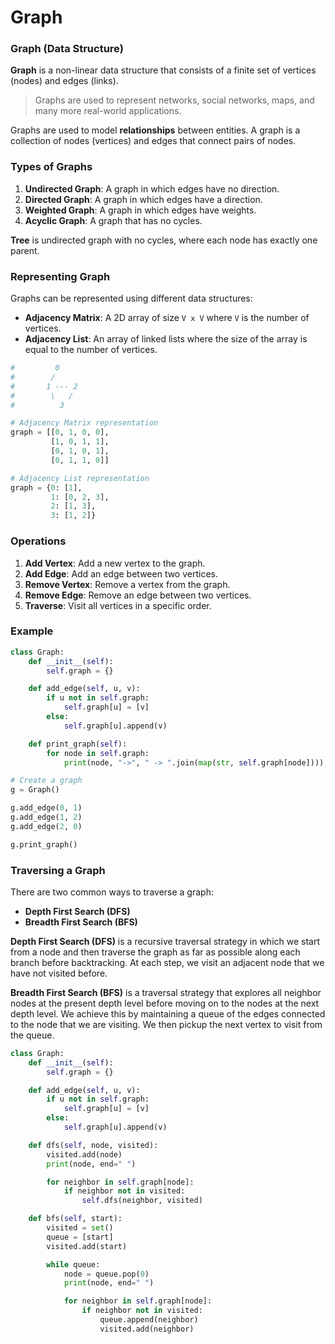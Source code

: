 # Graph 

### Graph (Data Structure)

**Graph** is a non-linear data structure that consists of a finite set of vertices (nodes) and edges (links).

> Graphs are used to represent networks, social networks, maps, and many more real-world applications.

Graphs are used to model **relationships** between entities. A graph is a collection of nodes (vertices) and edges that connect pairs of nodes.

### Types of Graphs

1. **Undirected Graph**: A graph in which edges have no direction.
2. **Directed Graph**: A graph in which edges have a direction.
3. **Weighted Graph**: A graph in which edges have weights.
4. **Acyclic Graph**: A graph that has no cycles.

**Tree** is undirected graph with no cycles, where each node has exactly one parent.

### Representing Graph

Graphs can be represented using different data structures:
- **Adjacency Matrix**: A 2D array of size `V x V` where `V` is the number of vertices.
- **Adjacency List**: An array of linked lists where the size of the array is equal to the number of vertices.

```python
#         0
#        / 
#       1 --- 2
#        \   /
#          3

# Adjacency Matrix representation
graph = [[0, 1, 0, 0],
         [1, 0, 1, 1],
         [0, 1, 0, 1],
         [0, 1, 1, 0]]

# Adjacency List representation
graph = {0: [1],
         1: [0, 2, 3],
         2: [1, 3],
         3: [1, 2]}
```

### Operations

1. **Add Vertex**: Add a new vertex to the graph.
2. **Add Edge**: Add an edge between two vertices.
3. **Remove Vertex**: Remove a vertex from the graph.
4. **Remove Edge**: Remove an edge between two vertices.
5. **Traverse**: Visit all vertices in a specific order.

### Example

```python
class Graph:
    def __init__(self):
        self.graph = {}

    def add_edge(self, u, v):
        if u not in self.graph:
            self.graph[u] = [v]
        else:
            self.graph[u].append(v)

    def print_graph(self):
        for node in self.graph:
            print(node, "->", " -> ".join(map(str, self.graph[node])))

# Create a graph
g = Graph()

g.add_edge(0, 1)
g.add_edge(1, 2)
g.add_edge(2, 0)

g.print_graph()
```

### Traversing a Graph

There are two common ways to traverse a graph:

- **Depth First Search (DFS)**
- **Breadth First Search (BFS)**


**Depth First Search (DFS)** is a recursive traversal strategy in which we start
from a node and then traverse the graph as far as possible along each branch before backtracking.
At each step, we visit an adjacent node that we have not visited before.

**Breadth First Search (BFS)** is a traversal strategy that explores all neighbor nodes at the present depth level 
before moving on to the nodes at the next depth level.
We achieve this by maintaining a queue of the edges connected to the node that we are visiting. 
We then pickup the next vertex to visit from the queue.

```python
class Graph:
    def __init__(self):
        self.graph = {}

    def add_edge(self, u, v):
        if u not in self.graph:
            self.graph[u] = [v]
        else:
            self.graph[u].append(v)

    def dfs(self, node, visited):
        visited.add(node)
        print(node, end=" ")

        for neighbor in self.graph[node]:
            if neighbor not in visited:
                self.dfs(neighbor, visited)

    def bfs(self, start):
        visited = set()
        queue = [start]
        visited.add(start)

        while queue:
            node = queue.pop(0)
            print(node, end=" ")

            for neighbor in self.graph[node]:
                if neighbor not in visited:
                    queue.append(neighbor)
                    visited.add(neighbor)

```
